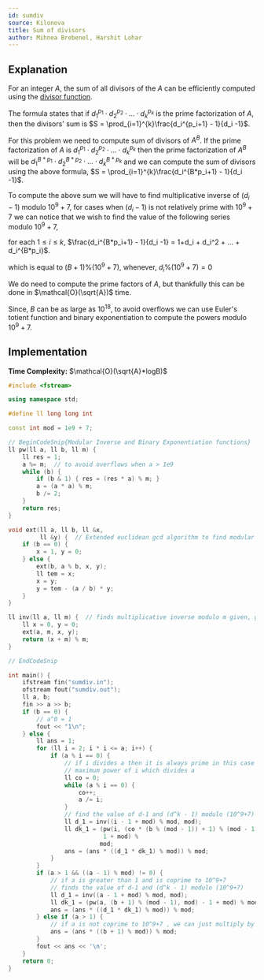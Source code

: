 ```yaml
---
id: sumdiv
source: Kilonova
title: Sum of divisors
author: Mihnea Brebenel, Harshit Lohar
---
```


## Explanation

For an integer $A$, the sum of all divisors of the $A$ can be efficiently
computed using the
[divisor function](https://en.wikipedia.org/wiki/Divisor_function).

The formula states that if $d_1^{p_1} \cdot d_2^{p_2} \cdot ... \cdot d_k^{p_k}$
is the prime factorization of $A$, then the divisors' sum is
$S = \prod_{i=1}^{k}\frac{d_i^{p_i+1} - 1}{d_i -1}$.

For this problem we need to compute sum of divisors of $A^B$. If the prime
factorization of $A$ is $d_1^{p_1} \cdot d_2^{p_2} \cdot ... \cdot d_k^{p_k}$
then the prime factorization of $A^B$ will be
$d_1^{B*p_1} \cdot d_2^{B*p_2} \cdot ... \cdot d_k^{B*p_k}$ and we can compute
the sum of divisors using the above formula,
$S = \prod_{i=1}^{k}\frac{d_i^{B*p_i+1} - 1}{d_i -1}$.

To compute the above sum we will have to find multiplicative inverse of
$(d_i-1)$ modulo $10^9+7$, for cases when $(d_i-1)$ is not relatively prime with
$10^9+7$ we can notice that we wish to find the value of the following series
modulo $10^9+7$,

for each $1 \le i \le k$,
$\frac{d_i^{B*p_i+1} - 1}{d_i -1} = 1+d_i + d_i^2 + ... + d_i^{B*p_i}$.

which is equal to $(B+1)\%(10^9+7)$, whenever, $d_i\%(10^9+7)=0$

We do need to compute the prime factors of $A$, but thankfully this can be done
in $\mathcal{O}(\sqrt{A})$ time.

Since, $B$ can be as large as $10^{18}$, to avoid overflows we can use Euler's
totient function and binary exponentiation to compute the powers modulo
$10^9+7$.

## Implementation

**Time Complexity:** $\mathcal{O}(\sqrt{A}*logB)$

<LanguageSection>
<CPPSection>

```cpp
#include <fstream>

using namespace std;

#define ll long long int

const int mod = 1e9 + 7;

// BeginCodeSnip{Modular Inverse and Binary Exponentiation functions}
ll pw(ll a, ll b, ll m) {
	ll res = 1;
	a %= m;  // to avoid overflows when a > 1e9
	while (b) {
		if (b & 1) { res = (res * a) % m; }
		a = (a * a) % m;
		b /= 2;
	}
	return res;
}

void ext(ll a, ll b, ll &x,
         ll &y) {  // Extended euclidean gcd algorithm to find modular inverse
	if (b == 0) {
		x = 1, y = 0;
	} else {
		ext(b, a % b, x, y);
		ll tem = x;
		x = y;
		y = tem - (a / b) * y;
	}
}

ll inv(ll a, ll m) {  // finds multiplicative inverse modulo m given, gcd(a,m)=1
	ll x = 0, y = 0;
	ext(a, m, x, y);
	return (x + m) % m;
}

// EndCodeSnip

int main() {
	ifstream fin("sumdiv.in");
	ofstream fout("sumdiv.out");
	ll a, b;
	fin >> a >> b;
	if (b == 0) {
		// a^0 = 1
		fout << "1\n";
	} else {
		ll ans = 1;
		for (ll i = 2; i * i <= a; i++) {
			if (a % i == 0) {
				// if i divides a then it is always prime in this case
				// maximum power of i which divides a
				ll co = 0;
				while (a % i == 0) {
					co++;
					a /= i;
				}
				// find the value of d-1 and (d^k - 1) modulo (10^9+7)
				ll d_1 = inv((i - 1 + mod) % mod, mod);
				ll dk_1 = (pw(i, (co * (b % (mod - 1)) + 1) % (mod - 1), mod) -
				           1 + mod) %
				          mod;
				ans = (ans * ((d_1 * dk_1) % mod)) % mod;
			}
		}
		if (a > 1 && ((a - 1) % mod) != 0) {
			// if a is greater than 1 and is coprime to 10^9+7
			// finds the value of d-1 and (d^k - 1) modulo (10^9+7)
			ll d_1 = inv((a - 1 + mod) % mod, mod);
			ll dk_1 = (pw(a, (b + 1) % (mod - 1), mod) - 1 + mod) % mod;
			ans = (ans * ((d_1 * dk_1) % mod)) % mod;
		} else if (a > 1) {
			// if a is not coprime to 10^9+7 , we can just multiply by (b+1)
			ans = (ans * ((b + 1) % mod)) % mod;
		}
		fout << ans << '\n';
	}
	return 0;
}
```

</CPPSection>
</LanguageSection>
